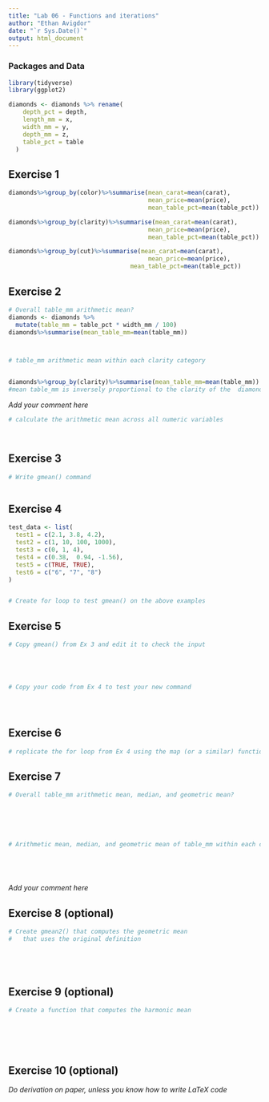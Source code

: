 ```yaml
---
title: "Lab 06 - Functions and iterations"
author: "Ethan Avigdor"
date: "`r Sys.Date()`"
output: html_document
---
```



### Packages and Data

```r
library(tidyverse) 
library(ggplot2)
```

```r

diamonds <- diamonds %>% rename(
    depth_pct = depth,
    length_mm = x,
    width_mm = y,
    depth_mm = z,
    table_pct = table
  )

```


## Exercise 1

```r


diamonds%>%group_by(color)%>%summarise(mean_carat=mean(carat),
                                       mean_price=mean(price),
                                       mean_table_pct=mean(table_pct))

diamonds%>%group_by(clarity)%>%summarise(mean_carat=mean(carat),
                                       mean_price=mean(price),
                                       mean_table_pct=mean(table_pct))

diamonds%>%group_by(cut)%>%summarise(mean_carat=mean(carat),
                                       mean_price=mean(price),
                                  mean_table_pct=mean(table_pct))


```


## Exercise 2

```r



# Overall table_mm arithmetic mean?
diamonds <- diamonds %>%
  mutate(table_mm = table_pct * width_mm / 100)
diamonds%>%summarise(mean_table_mm=mean(table_mm))



# table_mm arithmetic mean within each clarity category


diamonds%>%group_by(clarity)%>%summarise(mean_table_mm=mean(table_mm))
#mean table_mm is inversely proportional to the clarity of the  diamonds so the lowest clarity has the highest average table_mm and the highest clarity has the lowest average table_mm


```

_Add your comment here_

```r
# calculate the arithmetic mean across all numeric variables




```

## Exercise 3

```r
# Write gmean() command



```

## Exercise 4

```r

test_data <- list(
  test1 = c(2.1, 3.8, 4.2),
  test2 = c(1, 10, 100, 1000),
  test3 = c(0, 1, 4),
  test4 = c(0.38,  0.94, -1.56),
  test5 = c(TRUE, TRUE),
  test6 = c("6", "7", "8")
)


# Create for loop to test gmean() on the above examples


```


## Exercise 5

```r
# Copy gmean() from Ex 3 and edit it to check the input





# Copy your code from Ex 4 to test your new command





```

## Exercise 6

```r
# replicate the for loop from Ex 4 using the map (or a similar) function

```


## Exercise 7

```r
# Overall table_mm arithmetic mean, median, and geometric mean?






# Arithmetic mean, median, and geometric mean of table_mm within each clarity category






```

_Add your comment here_


## Exercise 8 (optional)

```r
# Create gmean2() that computes the geometric mean 
#   that uses the original definition






```


## Exercise 9 (optional)

```r
# Create a function that computes the harmonic mean







```

## Exercise 10 (optional)

_Do derivation on paper, unless you know how to write LaTeX code_
